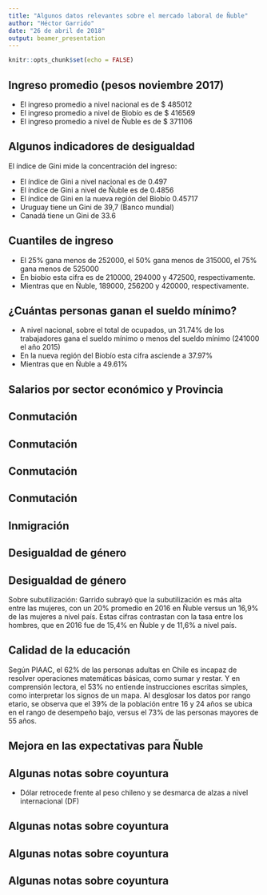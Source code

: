 ```yaml
---
title: "Algunos datos relevantes sobre el mercado laboral de Ñuble"
author: "Héctor Garrido"
date: "26 de abril de 2018"
output: beamer_presentation
---
```


```r
knitr::opts_chunk$set(echo = FALSE)
```


## Ingreso promedio (pesos noviembre 2017)

- El ingreso promedio a nivel nacional es de $ 485012
- El ingreso promedio a nivel de Biobío es de $ 416569
- El ingreso promedio a nivel de Ñuble es de $ 371106

## Algunos indicadores de desigualdad 

El índice de Gini mide la concentración del ingreso: 

- El índice de Gini a nivel nacional es de 0.497
- El índice de Gini a nivel de Ñuble es de 0.4856
- El índice de Gini en la nueva región del Biobío 0.45717
- Uruguay tiene un Gini de 39,7 (Banco mundial)
- Canadá tiene un Gini de 33.6

## Cuantiles de ingreso 

- El 25% gana menos de 252000, el 50% gana menos de 315000, el 75% gana menos de 525000
- En biobio esta cifra es de 210000, 294000 y 472500, respectivamente. 
- Mientras que en Ñuble, 189000, 256200 y 420000, respectivamente. 


## ¿Cuántas personas ganan el sueldo mínimo? 

- A nivel nacional, sobre el total de ocupados, un 31.74% de los trabajadores gana el sueldo mínimo o menos del sueldo mínimo (241000 el año 2015)
- En la nueva región del Biobío esta cifra asciende a 37.97\% 
- Mientras que en Ñuble a 49.61\%

## Salarios por sector económico y Provincia 

\tiny
\begin{table}[ht]
\centering
\begin{tabular}{rrrrr}
  \hline
 & Región de Ñuble & Diguillín & Itata & Punilla \\ 
  \hline
Actividades inmobiliares, empresariales y de alquiler & 481355.00 & 508076.00 & 471682.00 & 380865.00 \\ 
  Actividad no especificada & 482491.00 & 497005.00 &  &  \\ 
  Administración Pública & 396159.00 & 416278.00 & 318041.00 & 380655.00 \\ 
  Agricultura, ganadería, caza y silvicultura & 355194.00 & 360662.00 & 345542.00 & 350849.00 \\ 
  comercio & 498864.00 & 516462.00 & 447103.00 & 444137.00 \\ 
  construcción & 558929.00 & 561109.00 & 359894.00 & 604412.00 \\ 
  Electricidad, gas y agua & 1005850.00 & 1002507.00 &  &  \\ 
  hoteles y restaurantes & 380472.00 & 367194.00 &  & 449477.00 \\ 
  industria manufacturera & 597514.00 & 636377.00 & 522035.00 & 520423.00 \\ 
  intermediación financiera & 921445.00 & 955557.00 &  &  \\ 
  servicios sociales y personales & 578980.00 & 601409.00 & 460882.00 & 529433.00 \\ 
  transporte y comunicaciones & 529745.00 & 543011.00 & 522175.00 & 462387.00 \\ 
   \hline
\end{tabular}
\end{table}


## Conmutación 

\begin{figure}
\includegraphics[scale=0.7]{fig2.png}
\end{figure}

## Conmutación 

\begin{figure}
\includegraphics[scale=0.45]{fig3.png}
\end{figure}

## Conmutación 

\begin{figure}
\includegraphics[scale=0.45]{fig6.png}
\end{figure}

## Conmutación

\begin{figure}
\includegraphics[scale=0.45]{fig7.png}
\end{figure}

## Inmigración 

\begin{figure}
\includegraphics[scale=0.8]{fig4.png}
\end{figure}



## Desigualdad de género 

\begin{figure}
\includegraphics[scale=0.5]{fig1.png}
\end{figure}

## Desigualdad de género 

\begin{figure}
\includegraphics[scale=0.6]{fig5.png}
\caption{Fuente: Encuesta ELSOC, COES}
\end{figure}

Sobre subutilización: Garrido subrayó que la subutilización es más alta entre las mujeres, con un 20% promedio en 2016 en Ñuble versus un 16,9% de las mujeres a nivel país. Estas cifras contrastan con la tasa entre los hombres, que en 2016 fue de 15,4% en Ñuble y de 11,6% a nivel país.



## Calidad de la educación 

Según PIAAC\footnote{ Evaluación Internacional de las Competencias para Adultos}, el 62% de las personas adultas en Chile es incapaz de resolver operaciones matemáticas básicas, como sumar y restar. Y en comprensión lectora, el 53% no entiende instrucciones escritas simples, como interpretar los signos de un mapa. Al desglosar los datos por rango etario, se observa que el 39% de la población entre 16 y 24 años se ubica en el rango de desempeño bajo, versus el 73% de las personas mayores de 55 años.

## Mejora en las expectativas para Ñuble 


\begin{figure}
\includegraphics[scale=0.6]{fig8.png}
\caption{Fuente: La discusión}
\end{figure}

## Algunas notas sobre coyuntura 

- Dólar retrocede frente al peso chileno y se desmarca de alzas a nivel internacional (DF)

## Algunas notas sobre coyuntura 

\begin{figure}
\includegraphics[scale=0.45]{fig9.png}
\caption{Precio esperado del dólar a 11 meses. Fuente: Banco Central}
\end{figure}


## Algunas notas sobre coyuntura 

\begin{figure}
\includegraphics[scale=0.45]{fig10.png}
\caption{Índice de percepción de la Economía. Fuente: Banco Central}
\end{figure}

## Algunas notas sobre coyuntura 

